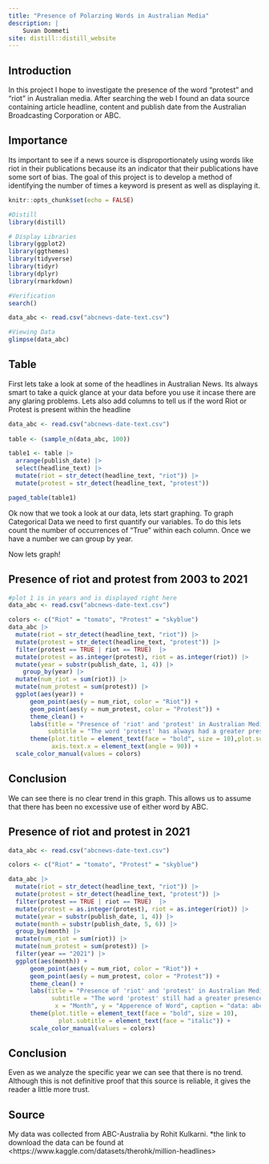 ```yaml
---
title: "Presence of Polarzing Words in Australian Media"
description: |
    Suvan Dommeti
site: distill::distill_website
---
```


## Introduction

In this project I hope to investigate the presence of the word "protest" and "riot" in Australian media. After searching the web I found an data source containing article headline, content and publish date from the Australian Broadcasting Corporation or ABC.

## Importance

Its important to see if a news source is disproportionately using words like riot in their publications because its an indicator that their publications have some sort of bias. The goal of this project is to develop a method of identifying the number of times a keyword is present as well as displaying it. 
```r
knitr::opts_chunk$set(echo = FALSE)

#Distill
library(distill)

# Display Libraries
library(ggplot2)
library(ggthemes)
library(tidyverse)
library(tidyr)
library(dplyr)
library(rmarkdown)

#Verification
search()
```

```r

data_abc <- read.csv("abcnews-date-text.csv")

#Viewing Data
glimpse(data_abc)
```


## Table

First lets take a look at some of the headlines in Australian News. Its always smart to take a quick glance at your data before you use it incase there are any glaring problems. Lets also add columns to tell us if the word Riot or Protest is present within the headline

```r
data_abc <- read.csv("abcnews-date-text.csv")
  
table <- (sample_n(data_abc, 100))

table1 <- table |> 
  arrange(publish_date) |> 
  select(headline_text) |> 
  mutate(riot = str_detect(headline_text, "riot")) |> 
  mutate(protest = str_detect(headline_text, "protest")) 

paged_table(table1)
```

Ok now that we took a look at our data, lets start graphing. To graph Categorical Data we need to first quantify our variables. To do this lets count the number of occurrences of "True" within each column. Once we have a number
we can group by year.

Now lets graph!


## Presence of riot and protest from 2003 to 2021



```r

#plot 1 is in years and is displayed right here
data_abc <- read.csv("abcnews-date-text.csv")

colors <- c("Riot" = "tomato", "Protest" = "skyblue")
data_abc |> 
  mutate(riot = str_detect(headline_text, "riot")) |> 
  mutate(protest = str_detect(headline_text, "protest")) |> 
  filter(protest == TRUE | riot == TRUE)  |> 
  mutate(protest = as.integer(protest), riot = as.integer(riot)) |> 
  mutate(year = substr(publish_date, 1, 4)) |> 
    group_by(year) |> 
  mutate(num_riot = sum(riot)) |> 
  mutate(num_protest = sum(protest)) |> 
  ggplot(aes(year)) +
      geom_point(aes(y = num_riot, color = "Riot")) +
      geom_point(aes(y = num_protest, color = "Protest")) +
      theme_clean() +
      labs(title = "Presence of 'riot' and 'protest' in Australian Media Over Time",
           subtitle = "The word 'protest' has always had a greater presence in media", x = "Year", y = "Apperence of Word", caption = "data: abcnews", color = "Search Word" )  +
      theme(plot.title = element_text(face = "bold", size = 10),plot.subtitle = element_text(face = "italic"),
            axis.text.x = element_text(angle = 90)) +
  scale_color_manual(values = colors)
```

## Conclusion

We can see there is no clear trend in this graph. This allows us to assume that there has been no excessive use of either word by ABC.

## Presence of riot and protest in 2021

```r

data_abc <- read.csv("abcnews-date-text.csv")

colors <- c("Riot" = "tomato", "Protest" = "skyblue")

data_abc |> 
  mutate(riot = str_detect(headline_text, "riot")) |> 
  mutate(protest = str_detect(headline_text, "protest")) |> 
  filter(protest == TRUE | riot == TRUE)  |> 
  mutate(protest = as.integer(protest), riot = as.integer(riot)) |> 
  mutate(year = substr(publish_date, 1, 4)) |> 
  mutate(month = substr(publish_date, 5, 6)) |> 
  group_by(month) |> 
  mutate(num_riot = sum(riot)) |> 
  mutate(num_protest = sum(protest)) |> 
  filter(year == "2021") |> 
  ggplot(aes(month)) +
      geom_point(aes(y = num_riot, color = "Riot")) +
      geom_point(aes(y = num_protest, color = "Protest")) +
      theme_clean() +
      labs(title = "Presence of 'riot' and 'protest' in Australian Media During 2021",
            subtitle = "The word 'protest' still had a greater presence", 
             x = "Month", y = "Apperence of Word", caption = "data: abcnews",              color = "Search Word") +
      theme(plot.title = element_text(face = "bold", size = 10),
              plot.subtitle = element_text(face = "italic")) +
      scale_color_manual(values = colors)
```

## Conclusion

Even as we analyze the specific year we can see that there is no trend. Although this is not definitive proof that this source is reliable, it gives the reader a little more trust.

## Source

My data was collected from ABC-Australia by Rohit Kulkarni. \*the link to download the data can be found at \<https://www.kaggle.com/datasets/therohk/million-headlines>
